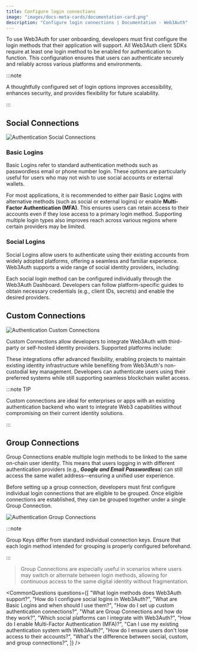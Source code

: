 ```yaml
---
title: Configure login connections
image: "images/docs-meta-cards/documentation-card.png"
description: "Configure login connections | Documentation - Web3Auth"
---
```





To use Web3Auth for user onboarding, developers must first configure the login methods that their
application will support. All Web3Auth client SDKs require at least one login method to be enabled
for authentication to function. This configuration ensures that users can authenticate securely and
reliably across various platforms and environments.

:::note

A thoughtfully configured set of login options improves accessibility, enhances security, and
provides flexibility for future scalability.

:::

## Social Connections

<div style={{ flexBasis: "300px", flexGrow: "1", textAlign: "center" }}>
  <img
    src={AuthenticationSocialConnections}
    style={{ alignSelf: "center", maxWidth: "100%" }}
    alt="Authentication Social Connections"
  />
</div>

### Basic Logins

Basic Logins refer to standard authentication methods such as passwordless email or phone number
login. These options are particularly useful for users who may not wish to use social accounts or
external wallets.

For most applications, it is recommended to either pair Basic Logins with alternative methods (such
as social or external logins) or enable **Multi-Factor Authentication (MFA)**. This ensures users
can retain access to their accounts even if they lose access to a primary login method. Supporting
multiple login types also improves reach across various regions where certain providers may be
limited.

<BasicConnections />

### Social Logins

Social Logins allow users to authenticate using their existing accounts from widely adopted
platforms, offering a seamless and familiar experience. Web3Auth supports a wide range of social
identity providers, including:

Each social login method can be configured individually through the Web3Auth Dashboard. Developers
can follow platform-specific guides to obtain necessary credentials (e.g., client IDs, secrets) and
enable the desired providers.

<SocialConnections />

## Custom Connections

<div style={{ flexBasis: "300px", flexGrow: "1", textAlign: "center" }}>
  <img
    src={AuthenticationCustomConnections}
    style={{ alignSelf: "center", maxWidth: "100%" }}
    alt="Authentication Custom Connections"
  />
</div>

Custom Connections allow developers to integrate Web3Auth with third-party or self-hosted identity
providers. Supported platforms include:

<CustomConnections />

These integrations offer advanced flexibility, enabling projects to maintain existing identity
infrastructure while benefiting from Web3Auth's non-custodial key management. Developers can
authenticate users using their preferred systems while still supporting seamless blockchain wallet
access.

:::note TIP

Custom connections are ideal for enterprises or apps with an existing authentication backend who
want to integrate Web3 capabilities without compromising on their current identity solutions.

:::

## Group Connections

Group Connections enable multiple login methods to be linked to the same on-chain user identity.
This means that users logging in with different authentication providers (e.g., **_Google and Email
Passwordless_**) can still access the same wallet address—ensuring a unified user experience.

Before setting up a group connection, developers must first configure individual login connections
that are eligible to be grouped. Once eligible connections are established, they can be grouped
together under a single Group Connection.

<GroupConnections />

<div style={{ flexBasis: "300px", flexGrow: "1", textAlign: "center" }}>
  <img
    src={AuthenticationGroupConnectionsSelect}
    style={{ alignSelf: "center", maxWidth: "100%" }}
    alt="Authentication Group Connections"
  />
</div>

:::note

Group Keys differ from standard individual connection keys. Ensure that each login method intended
for grouping is properly configured beforehand.

:::

> Group Connections are especially useful in scenarios where users may switch or alternate between
> login methods, allowing for continuous access to the same digital identity without fragmentation.

<CommonQuestions
  questions={[
    "What login methods does Web3Auth support?",
    "How do I configure social logins in Web3Auth?",
    "What are Basic Logins and when should I use them?",
    "How do I set up custom authentication connections?",
    "What are Group Connections and how do they work?",
    "Which social platforms can I integrate with Web3Auth?",
    "How do I enable Multi-Factor Authentication (MFA)?",
    "Can I use my existing authentication system with Web3Auth?",
    "How do I ensure users don't lose access to their accounts?",
    "What's the difference between social, custom, and group connections?",
  ]}
/>
